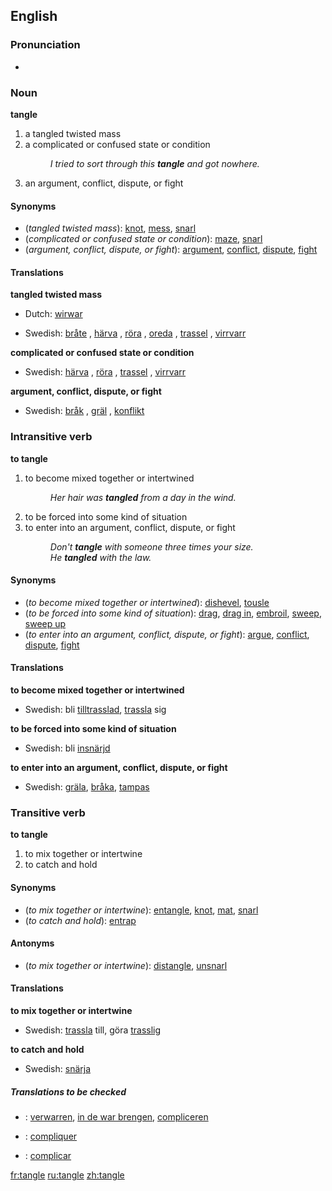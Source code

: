 ==English==

===Pronunciation===
*{{audio|en-us-tangle.ogg|Audio (US)}}

===Noun===
'''tangle'''
# a tangled twisted mass
# a complicated or confused state or condition
#:''I tried to sort through this '''tangle''' and got nowhere.''
# an argument, conflict, dispute, or fight

====Synonyms====
*(''tangled twisted mass''): [[knot]], [[mess]], [[snarl]]
*(''complicated or confused state or condition''): [[maze]], [[snarl]]
*(''argument, conflict, dispute, or fight''): [[argument]], [[conflict]], [[dispute]], [[fight]]

====Translations====
'''tangled twisted mass'''
{{top}}
*Dutch: [[wirwar]] {{m}}
{{mid}}
*Swedish: [[bråte]] {{c}}, [[härva]] {{c}}, [[röra]] {{c}}, [[oreda]] {{c}}, [[trassel]] {{n}}, [[virrvarr]] {{n}}
{{bottom}}

'''complicated or confused state or condition'''
{{top}}
{{mid}}
*Swedish: [[härva]] {{c}}, [[röra]] {{c}}, [[trassel]] {{n}}, [[virrvarr]] {{n}}
{{bottom}}

'''argument, conflict, dispute, or fight'''
{{top}}
{{mid}}
*Swedish: [[bråk]] {{n}}, [[gräl]] {{n}}, [[konflikt]] {{c}}
{{bottom}}

===Intransitive verb===
'''to tangle'''

# to become mixed together or intertwined
#:''Her hair was '''tangled''' from a day in the wind.''
# to be forced into some kind of situation
# to enter into an argument, conflict, dispute, or fight
#:''Don't '''tangle''' with someone three times your size.''
#:''He '''tangled''' with the law.''

====Synonyms====
*(''to become mixed together or intertwined''): [[dishevel]], [[tousle]]
*(''to be forced into some kind of situation''): [[drag]], [[drag in]], [[embroil]], [[sweep]], [[sweep up]]
*(''to enter into an argument, conflict, dispute, or fight''): [[argue]], [[conflict]], [[dispute]], [[fight]]

====Translations====
'''to become mixed together or intertwined'''
{{top}}
{{mid}}
*Swedish: bli [[tilltrasslad]], [[trassla]] sig
{{bottom}}

'''to be forced into some kind of situation'''
{{top}}
{{mid}}
*Swedish: bli [[insnärjd]]
{{bottom}}

'''to enter into an argument, conflict, dispute, or fight'''
{{top}}
{{mid}}
*Swedish: [[gräla]], [[bråka]], [[tampas]]
{{bottom}}

===Transitive verb===
'''to tangle'''

# to mix together or intertwine
# to catch and hold

====Synonyms====
*(''to mix together or intertwine''): [[entangle]], [[knot]], [[mat]], [[snarl]]
*(''to catch and hold''): [[entrap]]

====Antonyms====
*(''to mix together or intertwine''): [[distangle]], [[unsnarl]]

====Translations====
'''to mix together or intertwine'''
{{top}}
{{mid}}
*Swedish: [[trassla]] till, göra [[trasslig]]
{{bottom}}

'''to catch and hold'''
{{top}}
{{mid}}
*Swedish: [[snärja]]
{{bottom}}

=====Translations to be checked=====
{{checktrans}}
*{{ttbc|Dutch}}: [[verwarren]], [[in de war brengen]], [[compliceren]]
*{{ttbc|French}}: [[compliquer]]
*{{ttbc|Portuguese}}: [[complicar]]

[[fr:tangle]]
[[ru:tangle]]
[[zh:tangle]]